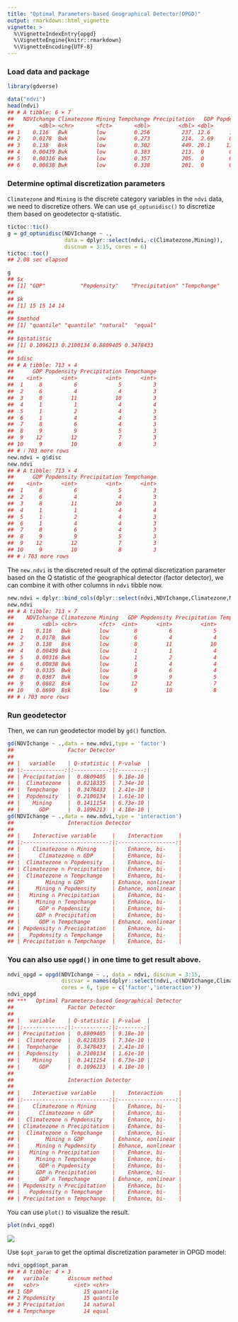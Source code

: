---
title: "Optimal Parameters-based Geographical Detector(OPGD)"
output: rmarkdown::html_vignette
vignette: >
  %\VignetteIndexEntry{opgd}
  %\VignetteEngine{knitr::rmarkdown}
  %\VignetteEncoding{UTF-8}
---



### Load data and package


``` r
library(gdverse)

data("ndvi")
head(ndvi)
## # A tibble: 6 × 7
##   NDVIchange Climatezone Mining Tempchange Precipitation   GDP Popdensity
##        <dbl> <chr>       <fct>       <dbl>         <dbl> <dbl>      <dbl>
## 1    0.116   Bwk         low         0.256          237. 12.6      1.45  
## 2    0.0178  Bwk         low         0.273          214.  2.69     0.801 
## 3    0.138   Bsk         low         0.302          449. 20.1     11.5   
## 4    0.00439 Bwk         low         0.383          213.  0        0.0462
## 5    0.00316 Bwk         low         0.357          205.  0        0.0748
## 6    0.00838 Bwk         low         0.338          201.  0        0.549
```

### Determine optimal discretization parameters

`Climatezone` and `Mining` is the discrete category variables in the `ndvi` data, we need to discretize others. We can use `gd_optunidisc()` to discretize them based on geodetector q-statistic.


``` r
tictoc::tic()
g = gd_optunidisc(NDVIchange ~ .,
                  data = dplyr::select(ndvi,-c(Climatezone,Mining)),
                  discnum = 3:15, cores = 6)
tictoc::toc()
## 2.08 sec elapsed
```


``` r
g
## $x
## [1] "GDP"           "Popdensity"    "Precipitation" "Tempchange"   
## 
## $k
## [1] 15 15 14 14
## 
## $method
## [1] "quantile" "quantile" "natural"  "equal"   
## 
## $qstatistic
## [1] 0.1096213 0.2100134 0.8809405 0.3478433
## 
## $disc
## # A tibble: 713 × 4
##      GDP Popdensity Precipitation Tempchange
##    <int>      <int>         <int>      <int>
##  1     8          6             5          3
##  2     6          4             4          3
##  3     8         11            10          3
##  4     1          1             4          4
##  5     1          2             4          3
##  6     1          4             4          3
##  7     8          6             4          3
##  8     9          9             5          3
##  9    12         12             7          3
## 10     9         10             8          3
## # ℹ 703 more rows
new.ndvi = g$disc
new.ndvi
## # A tibble: 713 × 4
##      GDP Popdensity Precipitation Tempchange
##    <int>      <int>         <int>      <int>
##  1     8          6             5          3
##  2     6          4             4          3
##  3     8         11            10          3
##  4     1          1             4          4
##  5     1          2             4          3
##  6     1          4             4          3
##  7     8          6             4          3
##  8     9          9             5          3
##  9    12         12             7          3
## 10     9         10             8          3
## # ℹ 703 more rows
```

The `new.ndvi` is the discreted result of the optimal discretization parameter based on the Q statistic of the geographical detector (factor detector), we can combine it with other columns in `ndvi` tibble now.


``` r
new.ndvi = dplyr::bind_cols(dplyr::select(ndvi,NDVIchange,Climatezone,Mining),new.ndvi)
new.ndvi
## # A tibble: 713 × 7
##    NDVIchange Climatezone Mining   GDP Popdensity Precipitation Tempchange
##         <dbl> <chr>       <fct>  <int>      <int>         <int>      <int>
##  1    0.116   Bwk         low        8          6             5          3
##  2    0.0178  Bwk         low        6          4             4          3
##  3    0.138   Bsk         low        8         11            10          3
##  4    0.00439 Bwk         low        1          1             4          4
##  5    0.00316 Bwk         low        1          2             4          3
##  6    0.00838 Bwk         low        1          4             4          3
##  7    0.0335  Bwk         low        8          6             4          3
##  8    0.0387  Bwk         low        9          9             5          3
##  9    0.0882  Bsk         low       12         12             7          3
## 10    0.0690  Bsk         low        9         10             8          3
## # ℹ 703 more rows
```

### Run geodetector

Then, we can run geodetector model by `gd()` function.


``` r
gd(NDVIchange ~ .,data = new.ndvi,type = 'factor')
##                 Factor Detector            
## 
## |   variable    | Q-statistic | P-value  |
## |:-------------:|:-----------:|:--------:|
## | Precipitation |  0.8809405  | 9.18e-10 |
## |  Climatezone  |  0.8218335  | 7.34e-10 |
## |  Tempchange   |  0.3478433  | 2.41e-10 |
## |  Popdensity   |  0.2100134  | 1.61e-10 |
## |    Mining     |  0.1411154  | 6.73e-10 |
## |      GDP      |  0.1096213  | 4.18e-10 |
gd(NDVIchange ~ .,data = new.ndvi,type = 'interaction')
##                 Interaction Detector         
## 
## |    Interactive variable     |    Interaction     |
## |:---------------------------:|:------------------:|
## |    Climatezone ∩ Mining     |    Enhance, bi-    |
## |      Climatezone ∩ GDP      |    Enhance, bi-    |
## |  Climatezone ∩ Popdensity   |    Enhance, bi-    |
## | Climatezone ∩ Precipitation |    Enhance, bi-    |
## |  Climatezone ∩ Tempchange   |    Enhance, bi-    |
## |        Mining ∩ GDP         | Enhance, nonlinear |
## |     Mining ∩ Popdensity     | Enhance, nonlinear |
## |   Mining ∩ Precipitation    |    Enhance, bi-    |
## |     Mining ∩ Tempchange     |    Enhance, bi-    |
## |      GDP ∩ Popdensity       |    Enhance, bi-    |
## |     GDP ∩ Precipitation     |    Enhance, bi-    |
## |      GDP ∩ Tempchange       | Enhance, nonlinear |
## | Popdensity ∩ Precipitation  |    Enhance, bi-    |
## |   Popdensity ∩ Tempchange   |    Enhance, bi-    |
## | Precipitation ∩ Tempchange  |    Enhance, bi-    |
```

### You can also use `opgd()` in one time to get result above.


``` r
ndvi_opgd = opgd(NDVIchange ~ ., data = ndvi, discnum = 3:15,
                 discvar = names(dplyr::select(ndvi,-c(NDVIchange,Climatezone,Mining))),
                 cores = 6, type = c('factor','interaction'))
ndvi_opgd
## ***   Optimal Parameters-based Geographical Detector     
##                 Factor Detector            
## 
## |   variable    | Q-statistic | P-value  |
## |:-------------:|:-----------:|:--------:|
## | Precipitation |  0.8809405  | 9.18e-10 |
## |  Climatezone  |  0.8218335  | 7.34e-10 |
## |  Tempchange   |  0.3478433  | 2.41e-10 |
## |  Popdensity   |  0.2100134  | 1.61e-10 |
## |    Mining     |  0.1411154  | 6.73e-10 |
## |      GDP      |  0.1096213  | 4.18e-10 |
## 
##                 Interaction Detector         
## 
## |    Interactive variable     |    Interaction     |
## |:---------------------------:|:------------------:|
## |    Climatezone ∩ Mining     |    Enhance, bi-    |
## |      Climatezone ∩ GDP      |    Enhance, bi-    |
## |  Climatezone ∩ Popdensity   |    Enhance, bi-    |
## | Climatezone ∩ Precipitation |    Enhance, bi-    |
## |  Climatezone ∩ Tempchange   |    Enhance, bi-    |
## |        Mining ∩ GDP         | Enhance, nonlinear |
## |     Mining ∩ Popdensity     | Enhance, nonlinear |
## |   Mining ∩ Precipitation    |    Enhance, bi-    |
## |     Mining ∩ Tempchange     |    Enhance, bi-    |
## |      GDP ∩ Popdensity       |    Enhance, bi-    |
## |     GDP ∩ Precipitation     |    Enhance, bi-    |
## |      GDP ∩ Tempchange       | Enhance, nonlinear |
## | Popdensity ∩ Precipitation  |    Enhance, bi-    |
## |   Popdensity ∩ Tempchange   |    Enhance, bi-    |
## | Precipitation ∩ Tempchange  |    Enhance, bi-    |
```

You can use `plot()` to visualize the result.


``` r
plot(ndvi_opgd)
```

![](../man/figures/opgd/opgd_plot-1.png)

Use `$opt_param` to get the optimal discretization parameter in OPGD model:


``` r
ndvi_opgd$opt_param
## # A tibble: 4 × 3
##   varibale      discnum method  
##   <chr>           <int> <chr>   
## 1 GDP                15 quantile
## 2 Popdensity         15 quantile
## 3 Precipitation      14 natural 
## 4 Tempchange         14 equal
```
